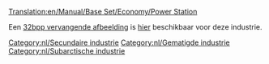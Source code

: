 [[Translation:en/Manual/Base Set/Economy/Power Station]]

{{nl/Industrieën|image=Powerstation.png
|name=Energiecentrale
|climates=[[nl/Manual/Klimaat#Gematigd|Gematigd]], [[nl/Manual/Klimaat#Subarctisch|Subarctisch]].
|accepts=[[nl/Manual/Base Set/Economy/Kolen|Kolen]]
|produces=Niets
|notes=Niet aanwezig in [[nl/Manual/Klimaat#Subtropisch|subtropisch]]
}}

Een [[en/Archive/Old 32bpp/32bit Graphics Development#User Info|32bpp vervangende afbeelding]] is [[en/List of downloadable 32bpp tars|hier]] beschikbaar voor deze industrie.

{{nl/Navbox Industrieën}}
[[Category:nl/Secundaire industrie]]
[[Category:nl/Gematigde industrie]]
[[Category:nl/Subarctische industrie]]